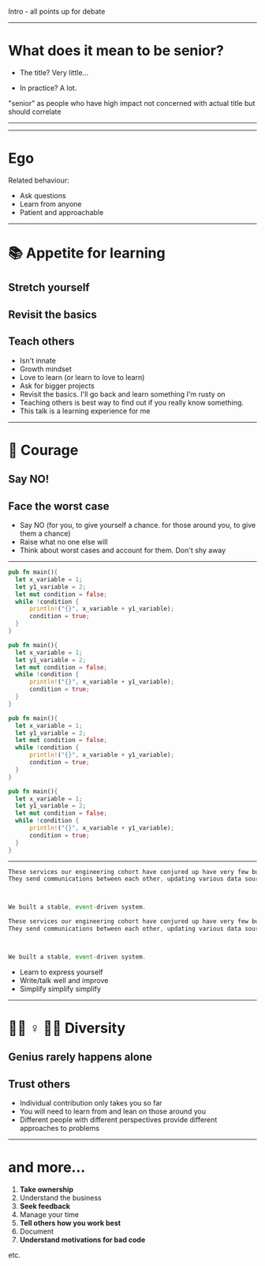 <Title>Becoming Senior</Title>



<Notes>

Intro - all points up for debate

</Notes>

---

# What does it mean to be senior?

- The title? Very little...

- In practice? A lot.


<Notes>

"senior" as people who have high impact
not concerned with actual title but should correlate

</Notes>

---


<Attributes />

---

# Ego


<Ego />


 
<Notes>

Related behaviour:
- Ask questions
- Learn from anyone
- Patient and approachable

</Notes>

---

# 📚 Appetite for learning

## Stretch yourself
## Revisit the basics 
## Teach others

<Notes>

- Isn't innate
- Growth mindset 
- Love to learn (or learn to love to learn)
- Ask for bigger projects
- Revisit the basics. I'll go back and learn something I'm rusty on 
- Teaching others is best way to find out if you really know something.
- This talk is a learning experience for me

</Notes>

---

# 🦁 Courage 
 
## Say NO!
## Face the worst case

<Notes>

- Say NO (for you, to give yourself a chance. for those around you, to give them a chance)
- Raise what no one else will
- Think about worst cases and account for them. Don't shy away

</Notes>

---

<CodeSurfer>

```rust 2 title="☎️  Communication" subtitle="Terrible name"
pub fn main(){
  let x_variable = 1;
  let y1_variable = 2;
  let mut condition = false;
  while !condition {
      println!("{}", x_variable + y1_variable);
      condition = true;
  }
}
```

```rust 3 title="☎️  Communication" subtitle="Thought the last one was bad..."
pub fn main(){
  let x_variable = 1;
  let y1_variable = 2;
  let mut condition = false;
  while !condition {
      println!("{}", x_variable + y1_variable);
      condition = true;
  }
}
```

```rust 4 title="☎️  Communication" subtitle="Where is this going?"
pub fn main(){
  let x_variable = 1;
  let y1_variable = 2;
  let mut condition = false;
  while !condition {
      println!("{}", x_variable + y1_variable);
      condition = true;
  }
}
```

```rust 5,6,7,8 title="☎️  Communication" subtitle="Nah."
pub fn main(){
  let x_variable = 1;
  let y1_variable = 2;
  let mut condition = false;
  while !condition {
      println!("{}", x_variable + y1_variable);
      condition = true;
  }
}
```


</CodeSurfer>

---

<CodeSurfer>

```js 1,2 title="☎️  Communication" subtitle="I speak good"
These services our engineering cohort have conjured up have very few bugs and very little downtime! 
They send communications between each other, updating various data sources. We done good!



We built a stable, event-driven system.
```

```js 6 title="☎️  Communication" subtitle="Better"
These services our engineering cohort have conjured up have very few bugs and very little downtime! We done good!
They send communications between each other, updating various data sources. We done good!



We built a stable, event-driven system.
```

</CodeSurfer>

<Notes>

- Learn to express yourself
- Write/talk well and improve
- Simplify simplify simplify

</Notes>

---

# ✊🏿  ♀️ 🏳️‍🌈 Diversity 

## Genius rarely happens alone
## Trust others


<Notes>

- Individual contribution only takes you so far
- You will need to learn from and lean on those around you
- Different people with different perspectives provide different approaches to problems

</Notes>

---

# and more...

1. **Take ownership**
2. Understand the business
3. **Seek feedback**
4. Manage your time
5. **Tell others how you work best**
6. Document
7. **Understand motivations for bad code**

etc. 

